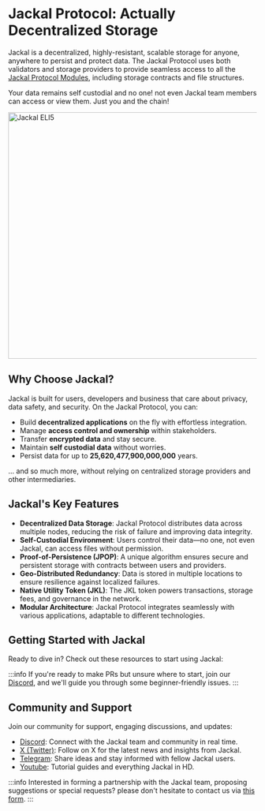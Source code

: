 # Jackal Protocol: Actually Decentralized Storage

Jackal is a decentralized, highly-resistant, scalable storage for anyone, anywhere to persist and protect data. The Jackal Protocol uses both validators and storage providers to provide seamless access to all the [Jackal Protocol Modules](/blockchain/storage-module), including storage contracts and file structures.

Your data remains self custodial and no one! not even Jackal team members can access or view them. Just you and the chain!

<img src="/ELI5.png" alt="Jackal ELI5" width="600" height="500"/>


## Why Choose Jackal?
Jackal is built for users, developers and business that care about privacy, data safety, and security. On the Jackal Protocol, you can:

- Build **decentralized applications** on the fly with effortless integration.
- Manage **access control and ownership** within stakeholders.
- Transfer **encrypted data** and stay secure.
- Maintain **self custodial data** without worries.
- Persist data for up to **25,620,477,900,000,000** years.

... and so much more, without relying on centralized storage providers and other intermediaries.



## Jackal's Key Features

- **Decentralized Data Storage**: Jackal Protocol distributes data across multiple nodes, reducing the risk of failure and improving data integrity.
- **Self-Custodial Environment**: Users control their data—no one, not even Jackal, can access files without permission.
- **Proof-of-Persistence (JPOP)**: A unique algorithm ensures secure and persistent storage with contracts between users and providers.
- **Geo-Distributed Redundancy**: Data is stored in multiple locations to ensure resilience against localized failures.
- **Native Utility Token (JKL)**: The JKL token powers transactions, storage fees, and governance in the network.
- **Modular Architecture**: Jackal Protocol integrates seamlessly with various applications, adaptable to different technologies.


## Getting Started with Jackal
Ready to dive in? Check out these resources to start using Jackal:


<GuideCard
    href="wallet/software-wallets"
    icon="🪪"
    title="Create a Jackal Wallet"
    description="Create a wallet on the Jackal Network to exchange and manage $JKL"
/>

<GuideCard
    href="nodes/create-validator"
    icon="⛓️"
    title="Create a Jackal Validator"
    description="Discover how to create a validator and start earning rewards for securing the blockchain"
/>

<GuideCard
    href="providers/create-provider"
    icon="🫙️"
    title="Become a Storage Provider"
    description="Learn how to setup and provide storage on the Jackal Protocol"
/>

<GuideCard
    href="blockchain/storage-module"
    icon="💽"
    title="Jackal Storage Module"
    description="Learn how Jackal the Jackal Storage System works"
/>

<GuideCard
    href="developers/jackaljs-quickstart"
    icon="👩🏻‍💻"
    title="Start building with Jackal"
    description="Learn how to integrate Jackal's storage products in your apps"
/>

:::info
If you're ready to make PRs but unsure where to start, join our [Discord](https://discord.com/invite/5GKym3p6rj), and we'll guide you through some beginner-friendly issues.
:::


## Community and Support

Join our community for support, engaging discussions, and updates:

- [Discord](https://discord.com/invite/5GKym3p6rj): Connect  with the Jackal team and community in real time.
- [X (Twitter)](https://x.com/Jackal_Protocol): Follow on X for the latest news and insights from Jackal.
- [Telegram](https://t.me/+rtuZnbTlHaIzNjVh): Share ideas and stay informed with fellow Jackal users.
- [Youtube](https://www.youtube.com/@jackal-protocol/videos): Tutorial guides and everything Jackal in HD.

:::info
Interested in forming a partnership with the Jackal team, proposing suggestions or special requests? please don't hesitate to contact us via [this form](https://www.jackalprotocol.com/jackal-enterprise).
:::
